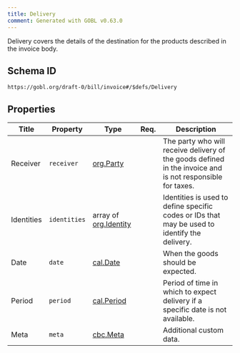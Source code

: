 ```yaml
---
title: Delivery
comment: Generated with GOBL v0.63.0
---
```


Delivery covers the details of the destination for the products described in the invoice body.

## Schema ID

`https://gobl.org/draft-0/bill/invoice#/$defs/Delivery`

## Properties

| Title      | Property     | Type                                           | Req. | Description                                                                                               |
|------------|--------------|------------------------------------------------|------|-----------------------------------------------------------------------------------------------------------|
| Receiver   | `receiver`   | [org.Party](/draft-0/org/party)                |      | The party who will receive delivery of the goods defined in the invoice and is not responsible for taxes. |
| Identities | `identities` | array of [org.Identity](/draft-0/org/identity) |      | Identities is used to define specific codes or IDs that may be used to identify the delivery.             |
| Date       | `date`       | [cal.Date](/draft-0/cal/date)                  |      | When the goods should be expected.                                                                        |
| Period     | `period`     | [cal.Period](/draft-0/cal/period)              |      | Period of time in which to expect delivery if a specific date is not available.                           |
| Meta       | `meta`       | [cbc.Meta](/draft-0/cbc/meta)                  |      | Additional custom data.                                                                                   |

